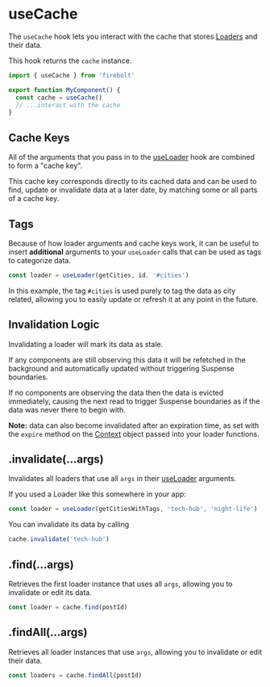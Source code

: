 <Metadata
  title='Reference: useCache'
  description='API Reference for the useCache hook in Firebolt.'
/>

# useCache

The `useCache` hook lets you interact with the cache that stores [Loaders](/docs/loaders) and their data.

This hook returns the `cache` instance.

```jsx
import { useCache } from 'firebolt'

export function MyComponent() {
  const cache = useCache()
  // ...interact with the cache
}
```

## Cache Keys

All of the arguments that you pass in to the [useLoader](/docs/ref/useLoader) hook are combined to form a "cache key".

This cache key corresponds directly to its cached data and can be used to find, update or invalidate data at a later date, by matching some or all parts of a cache key.

## Tags

Because of how loader arguments and cache keys work, it can be useful to insert **additional** arguments to your `useLoader` calls that can be used as tags to categorize data.

```jsx
const loader = useLoader(getCities, id, '#cities')
```

In this example, the tag `#cities` is used purely to tag the data as city related, allowing you to easily update or refresh it at any point in the future.

## Invalidation Logic

Invalidating a loader will mark its data as stale.

If any components are still observing this data it will be refetched in the background and automatically updated without triggering Suspense boundaries.

If no components are observing the data then the data is evicted immediately, causing the next read to trigger Suspense boundaries as if the data was never there to begin with.

**Note:** data can also become invalidated after an expiration time, as set with the `expire` method on the [Context](/docs/ref/context) object passed into your loader functions.

## .invalidate(...args)

Invalidates all loaders that use all `args` in their [useLoader](/docs/ref/useLoader) arguments.

If you used a Loader like this somewhere in your app:

```jsx
const loader = useLoader(getCitiesWithTags, 'tech-hub', 'night-life')
```

You can invalidate its data by calling

```jsx
cache.invalidate('tech-hub')
```

## .find(...args)

Retrieves the first loader instance that uses all `args`, allowing you to invalidate or edit its data.

```jsx
const loader = cache.find(postId)
```

## .findAll(...args)

Retrieves all loader instances that use `args`, allowing you to invalidate or edit their data.

```jsx
const loaders = cache.findAll(postId)
```
